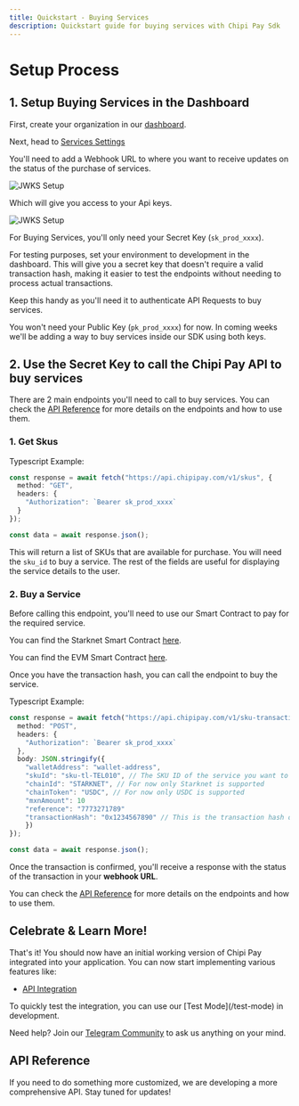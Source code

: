 ```yaml
---
title: Quickstart - Buying Services
description: Quickstart guide for buying services with Chipi Pay Sdk
---
```




# Setup Process

## 1. Setup Buying Services in the Dashboard

First, create your organization in our [dashboard](https://dashboard.chipipay.com/).

Next, head to [Services Settings](https://dashboard.chipipay.com/configure/skus)

You'll need to add a Webhook URL to where you want to receive updates on the status of the purchase of services.

<div className="flex justify-center">
  <img src="/images/selling-services/configure-services-1.png" alt="JWKS Setup" />
</div>

Which will give you access to your Api keys. 

<div className="flex justify-center">
  <img src="/images/selling-services/configure-services-2.png" alt="JWKS Setup" />
</div>


For Buying Services, you'll only need your Secret Key (`sk_prod_xxxx`). 


<Tip>
  For testing purposes, set your environment to development in the dashboard. 
  This will give you a secret key that doesn't require a valid transaction hash,
   making it easier to test the endpoints without needing to process actual transactions.
</Tip>

Keep this handy as you'll need it to authenticate API Requests to buy services.

You won't need your Public Key (`pk_prod_xxxx`) for now. In coming weeks we'll be adding a way to buy services inside our SDK using both keys.




## 2. Use the Secret Key to call the Chipi Pay API to buy services

There are 2 main endpoints you'll need to call to buy services. You can check the [API Reference](/api-reference) for more details on the endpoints and how to use them.

### 1. Get Skus

Typescript Example:
```ts
const response = await fetch("https://api.chipipay.com/v1/skus", {
  method: "GET",
  headers: {
    "Authorization": `Bearer sk_prod_xxxx`
  }
});

const data = await response.json();
```

This will return a list of SKUs that are available for purchase. 
You will need the <code>sku_id</code> to buy a service.
The rest of the fields are useful for displaying the service details to the user.


### 2. Buy a Service

Before calling this endpoint, you'll need to use our Smart Contract to pay for the required service. 

You can find the Starknet Smart Contract [here](https://github.com/chipipay/chipipay-contracts/blob/main/contracts/ChipiPay.sol).

You can find the EVM Smart Contract [here](https://github.com/chipipay/chipipay-contracts/blob/main/contracts/ChipiPay.sol).


Once you have the transaction hash, you can call the endpoint to buy the service.

Typescript Example:
```ts
const response = await fetch("https://api.chipipay.com/v1/sku-transactions", {
  method: "POST",
  headers: {
    "Authorization": `Bearer sk_prod_xxxx`
  },
  body: JSON.stringify({
    "walletAddress": "wallet-address",
    "skuId": "sku-tl-TEL010", // The SKU ID of the service you want to buy
    "chainId": "STARKNET", // For now only Starknet is supported
    "chainToken": "USDC", // For now only USDC is supported
    "mxnAmount": 10
    "reference": "7773271789"
    "transactionHash": "0x1234567890" // This is the transaction hash of the transaction that will be used to sponsor the transaction
    })
});

const data = await response.json();
```

Once the transaction is confirmed, you'll receive a response with the status of the transaction in your <b>webhook URL</b>.

You can check the [API Reference](/api-reference) for more details on the endpoints and how to use them.






## Celebrate & Learn More!

That's it! You should now have an initial working version of Chipi Pay integrated into your application. You can now start implementing various features like:

* [API Integration](/api-reference)

<Tip>
  To quickly test the integration, you can use our [Test Mode](/test-mode) in development.
</Tip>

Need help? Join our [Telegram Community](https://t.me/+e2qjHEOwImkyZDVh) to ask us anything on your mind.


## API Reference

If you need to do something more customized, we are developing a more comprehensive API.
Stay tuned for updates!
